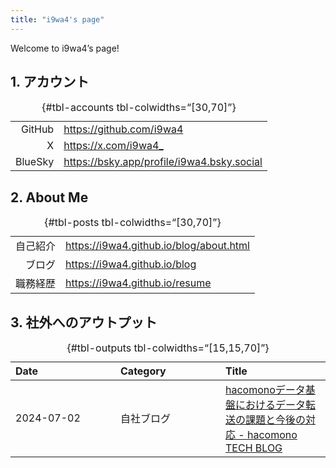 ```yaml
---
title: "i9wa4's page"
---
```


Welcome to i9wa4's page!

## 1. アカウント

: {#tbl-accounts tbl-colwidths="[30,70]"}

|        |                            |
| ---:   | :---                       |
| GitHub | <https://github.com/i9wa4> |
| X      | <https://x.com/i9wa4_>     |
|BlueSky|<https://bsky.app/profile/i9wa4.bsky.social>|

## 2. About Me

: {#tbl-posts tbl-colwidths="[30,70]"}

|          |                                           |
| ---:     | :---                                      |
| 自己紹介 | <https://i9wa4.github.io/blog/about.html> |
| ブログ   | <https://i9wa4.github.io/blog>            |
| 職務経歴 | <https://i9wa4.github.io/resume>          |

<!-- | スライド | <https://i9wa4.github.io/slides> | -->

## 3. 社外へのアウトプット

: {#tbl-outputs tbl-colwidths="[15,15,70]"}

| Date       | Category   | Title                                                                                                                             |
| :---       | :---       | :---                                                                                                                              |
| 2024-07-02 | 自社ブログ | [hacomonoデータ基盤におけるデータ転送の課題と今後の対応 - hacomono TECH BLOG](https://techblog.hacomono.jp/entry/2024/07/02/1100) |
